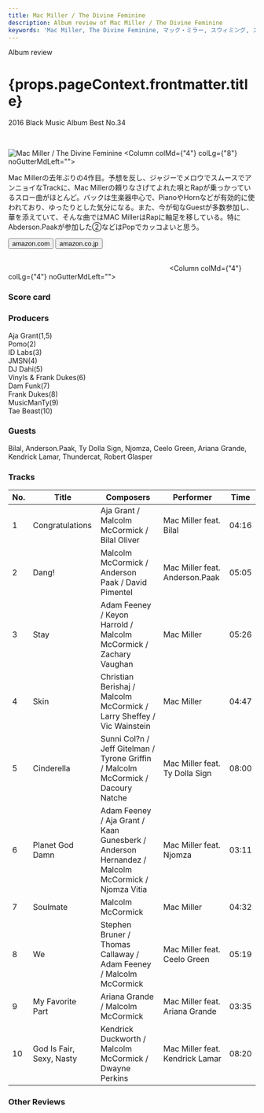 ```yaml
---
title: Mac Miller / The Divine Feminine
description: Album review of Mac Miller / The Divine Feminine
keywords: 'Mac Miller, The Divine Feminine, マック・ミラー, スウィミング, スイミング'
---
```





<p className="largeP">Album review</p>
<h1 className="h1--no--margin">{props.pageContext.frontmatter.title}</h1>
<p className="largeP"><Link to="/best50/2016/">2016 Black Music Album Best No.34</Link></p>

<br/>
<Row  className="image-card-group">
	<Column colMd={"3"} colLg={"4"} noGutterMdLeft="">
       <ImageCard>

![Mac Miller / The Divine Feminine](../../images/cd/macmiller1L.jpg) 
</ImageCard>
	</Column>
	<Column colMd={"4"} colLg={"8"} noGutterMdLeft="">
	<p>
	Mac Millerの去年ぶりの4作目。予想を反し、ジャジーでメロウでスムースでアンニョイなTrackに、Mac Millerの頼りなさげてよれた唄とRapが乗っかっているスロー曲がほとんど。バックは生楽器中心で、PianoやHornなどが有効的に使われており、ゆったりとした気分になる。また、今が旬なGuestが多数参加し、華を添えていて、そんな曲ではMAC MillerはRapに軸足を移している。特にAbderson.Paakが参加した②などはPopでカッコよいと思う。
	</p>
	<div>
	  <Button href="https://amzn.to/3hMdZWU" kind="primary" size="small" renderIcon={ArrowUpRight24}>
      amazon.com
    </Button>
    <Button href="https://amzn.to/2Gcjpwv" kind="secondary" size="small" renderIcon={ArrowUpRight24}>
      amazon.co.jp
    </Button>
	</div>
	<a href="https://geo.music.apple.com/jp/album/the-divine-feminine/1137965822?mt=1&app=music&ls=1&at=11lcug" style="display:inline-block;overflow:hidden;background:url(https://linkmaker.itunes.apple.com/ja-jp/lockup.svg?releaseDate=2016-09-16&kind=album&bubble=apple_music&style=mono-black) no-repeat;width:180px;height:45px;"></a>
	<a href="https://geo.music.apple.com/jp/album/the-divine-feminine/1137965822?app=itunes&at=11lcug" style="display:inline-block;overflow:hidden;background:url(https://linkmaker.itunes.apple.com/ja-jp/badge-lrg.svg?releaseDate=2016-09-16T00:00:00Z&kind=album&bubble=itunes_music) no-repeat;width:140px;height:45px;"></a>
	</Column>
</Row>
<Row >
	<Column colMd={"4"} colLg={"4"} noGutterMdLeft="">
<div>
  <h3>Score card</h3>
	<SliderJS1 value="3" />
  <SliderJS2 value="1" />
	<SliderJS3 value="1" />
  <SliderJS4 value="9" />
</div>
</Column>
<Column colMd={"8"} colLg={"8"} noGutterMdLeft="">
<div>
<h3>Producers</h3>
<p>
Aja Grant(1,5)
<br/>Pomo(2)
<br/>ID Labs(3)
<br/>JMSN(4)
<br/>DJ Dahi(5)
<br/>Vinyls & Frank Dukes(6)
<br/>Dam Funk(7)
<br/>Frank Dukes(8)
<br/>MusicManTy(9)
<br/>Tae Beast(10)
</p>
<h3>Guests</h3>
<p>
Bilal, Anderson.Paak, Ty Dolla Sign, Njomza, Ceelo Green, Ariana Grande, Kendrick Lamar, Thundercat, Robert Glasper
</p>
</div>
</Column>
</Row>

<h3>Tracks</h3>

| No. |	 Title                   |	 Composers                                                                                      |	 Performer                      |	 Time	|
| --- |	------------------------ | ------------------------------------------------------------------------------------------------ | ------------------------------- | ----- |
|	1	  |	Congratulations          | Aja Grant / Malcolm McCormick / Bilal Oliver                                                    	|	Mac Miller feat. Bilal         	|	04:16 |
|	2	  |	Dang!                    | Malcolm McCormick / Anderson Paak / David Pimentel                                              	|	Mac Miller feat. Anderson.Paak 	|	05:05 |
|	3	  |	Stay                     | Adam Feeney / Keyon Harrold / Malcolm McCormick / Zachary Vaughan                               	|	Mac Miller                     	|	05:26 |
|	4	  |	Skin                     | Christian Berishaj / Malcolm McCormick / Larry Sheffey / Vic Wainstein                          	|	Mac Miller                     	|	04:47 |
|	5	  |	Cinderella               | Sunni Col?n / Jeff Gitelman / Tyrone Griffin / Malcolm McCormick / Dacoury Natche               	|	Mac Miller feat. Ty Dolla Sign 	|	08:00 |
|	6	  |	Planet God Damn          | Adam Feeney / Aja Grant / Kaan Gunesberk / Anderson Hernandez / Malcolm McCormick / Njomza Vitia	|	Mac Miller feat. Njomza        	|	03:11 |
|	7	  |	Soulmate                 | Malcolm McCormick                                                                               	|	Mac Miller                     	|	04:32 |
|	8	  |	We                       | Stephen Bruner / Thomas Callaway / Adam Feeney / Malcolm McCormick                              	|	Mac Miller feat. Ceelo Green   	|	05:19 |
|	9	  |	My Favorite Part         | Ariana Grande / Malcolm McCormick                                                               	|	Mac Miller feat. Ariana Grande 	|	03:35 |
|	10	|	God Is Fair, Sexy, Nasty | Kendrick Duckworth / Malcolm McCormick / Dwayne Perkins                                         	|	Mac Miller feat. Kendrick Lamar	|	08:20 |

<h3>Other Reviews</h3>

<Row>
<Column colMd={3} colLg={3} noGutterMdLeft>
<Review1 />
</Column>
<Column colMd={3} colLg={3} noGutterMdLeft>
<Review2 />
</Column>
</Row>